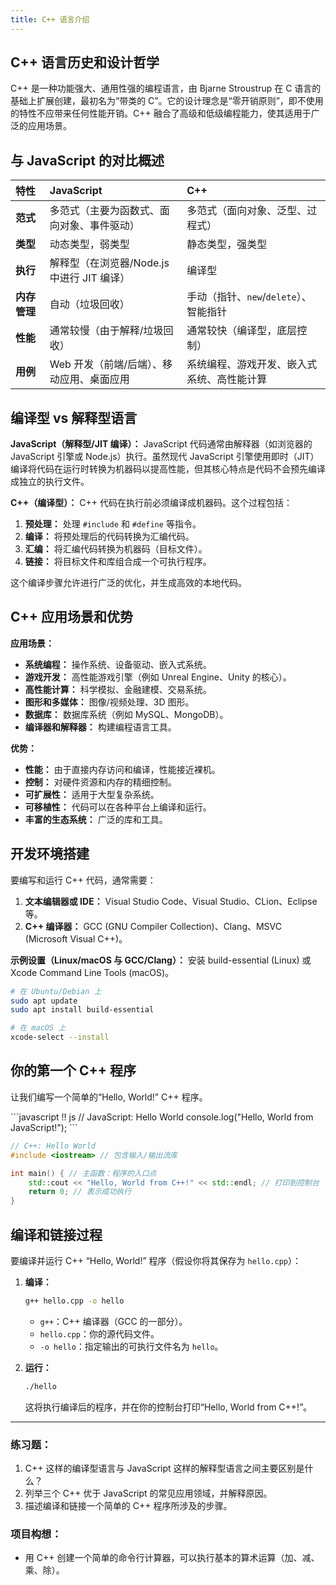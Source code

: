 ```yaml
---
title: C++ 语言介绍
---
```


## C++ 语言历史和设计哲学

C++ 是一种功能强大、通用性强的编程语言，由 Bjarne Stroustrup 在 C 语言的基础上扩展创建，最初名为“带类的 C”。它的设计理念是“零开销原则”，即不使用的特性不应带来任何性能开销。C++ 融合了高级和低级编程能力，使其适用于广泛的应用场景。

## 与 JavaScript 的对比概述

| 特性           | JavaScript                               | C++                                      |
| :---------------- | :--------------------------------------- | :--------------------------------------- |
| **范式**      | 多范式（主要为函数式、面向对象、事件驱动） | 多范式（面向对象、泛型、过程式） |
| **类型**        | 动态类型，弱类型          | 静态类型，强类型         |
| **执行**     | 解释型（在浏览器/Node.js 中进行 JIT 编译） | 编译型                                 |
| **内存管理**  | 自动（垃圾回收）           | 手动（指针、`new`/`delete`）、智能指针 |
| **性能**   | 通常较慢（由于解释/垃圾回收） | 通常较快（编译型，底层控制） |
| **用例**     | Web 开发（前端/后端）、移动应用、桌面应用 | 系统编程、游戏开发、嵌入式系统、高性能计算 |

## 编译型 vs 解释型语言

**JavaScript（解释型/JIT 编译）：**
JavaScript 代码通常由解释器（如浏览器的 JavaScript 引擎或 Node.js）执行。虽然现代 JavaScript 引擎使用即时（JIT）编译将代码在运行时转换为机器码以提高性能，但其核心特点是代码不会预先编译成独立的执行文件。

**C++（编译型）：**
C++ 代码在执行前必须编译成机器码。这个过程包括：
1.  **预处理：** 处理 `#include` 和 `#define` 等指令。
2.  **编译：** 将预处理后的代码转换为汇编代码。
3.  **汇编：** 将汇编代码转换为机器码（目标文件）。
4.  **链接：** 将目标文件和库组合成一个可执行程序。

这个编译步骤允许进行广泛的优化，并生成高效的本地代码。

## C++ 应用场景和优势

**应用场景：**
*   **系统编程：** 操作系统、设备驱动、嵌入式系统。
*   **游戏开发：** 高性能游戏引擎（例如 Unreal Engine、Unity 的核心）。
*   **高性能计算：** 科学模拟、金融建模、交易系统。
*   **图形和多媒体：** 图像/视频处理、3D 图形。
*   **数据库：** 数据库系统（例如 MySQL、MongoDB）。
*   **编译器和解释器：** 构建编程语言工具。

**优势：**
*   **性能：** 由于直接内存访问和编译，性能接近裸机。
*   **控制：** 对硬件资源和内存的精细控制。
*   **可扩展性：** 适用于大型复杂系统。
*   **可移植性：** 代码可以在各种平台上编译和运行。
*   **丰富的生态系统：** 广泛的库和工具。

## 开发环境搭建

要编写和运行 C++ 代码，通常需要：
1.  **文本编辑器或 IDE：** Visual Studio Code、Visual Studio、CLion、Eclipse 等。
2.  **C++ 编译器：** GCC (GNU Compiler Collection)、Clang、MSVC (Microsoft Visual C++)。

**示例设置（Linux/macOS 与 GCC/Clang）：**
安装 build-essential (Linux) 或 Xcode Command Line Tools (macOS)。

```bash
# 在 Ubuntu/Debian 上
sudo apt update
sudo apt install build-essential

# 在 macOS 上
xcode-select --install
```

## 你的第一个 C++ 程序

让我们编写一个简单的“Hello, World!” C++ 程序。

<UniversalEditor title="Hello World Comparison" compare={true}>
```javascript !! js
// JavaScript: Hello World
console.log("Hello, World from JavaScript!");
```

```cpp !! cpp
// C++: Hello World
#include <iostream> // 包含输入/输出流库

int main() { // 主函数：程序的入口点
    std::cout << "Hello, World from C++!" << std::endl; // 打印到控制台
    return 0; // 表示成功执行
}
```
</UniversalEditor>

## 编译和链接过程

要编译并运行 C++ “Hello, World!” 程序（假设你将其保存为 `hello.cpp`）：

1.  **编译：**
    ```bash
    g++ hello.cpp -o hello
    ```
    *   `g++`：C++ 编译器（GCC 的一部分）。
    *   `hello.cpp`：你的源代码文件。
    *   `-o hello`：指定输出的可执行文件名为 `hello`。

2.  **运行：**
    ```bash
    ./hello
    ```
    这将执行编译后的程序，并在你的控制台打印“Hello, World from C++!”。

---

### 练习题：
1.  C++ 这样的编译型语言与 JavaScript 这样的解释型语言之间主要区别是什么？
2.  列举三个 C++ 优于 JavaScript 的常见应用领域，并解释原因。
3.  描述编译和链接一个简单的 C++ 程序所涉及的步骤。

### 项目构想：
*   用 C++ 创建一个简单的命令行计算器，可以执行基本的算术运算（加、减、乘、除）。
